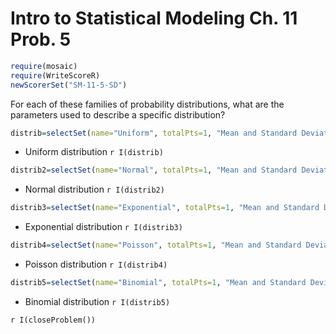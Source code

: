 Intro to Statistical Modeling Ch. 11 Prob. 5
========================================================
```r
require(mosaic)
require(WriteScoreR)
newScorerSet("SM-11-5-SD")
```
For each of these families of probability distributions, what are the parameters used to describe a specific distribution?

```r
distrib=selectSet(name="Uniform", totalPts=1, "Mean and Standard Deviation"=FALSE, "Max and Min"=TRUE, "Probability and Size"=FALSE, "Average Number per Interval"=FALSE)
```
* Uniform distribution `r I(distrib)`

```r
distrib2=selectSet(name="Normal", totalPts=1, "Mean and Standard Deviation"=TRUE, "Max and Min"=FALSE, "Probability and Size"=FALSE, "Average Number per Interval"=FALSE)
```
* Normal distribution `r I(distrib2)`

```r
distrib3=selectSet(name="Exponential", totalPts=1, "Mean and Standard Deviation"=FALSE, "Max and Min"=FALSE, "Probability and Size"=FALSE, "Average Number per Interval"=TRUE)
```
* Exponential distribution `r I(distrib3)`

```r
distrib4=selectSet(name="Poisson", totalPts=1, "Mean and Standard Deviation"=FALSE, "Max and Min"=FALSE, "Probability and Size"=FALSE, "Average Number per Interval"=TRUE)
```
* Poisson distribution `r I(distrib4)`

```r
distrib5=selectSet(name="Binomial", totalPts=1, "Mean and Standard Deviation"=FALSE, "Max and Min"=FALSE, "Probability and Size"=TRUE, "Average Number per Interval"=FALSE)
```
* Binomial distribution `r I(distrib5)`


`r I(closeProblem())`
